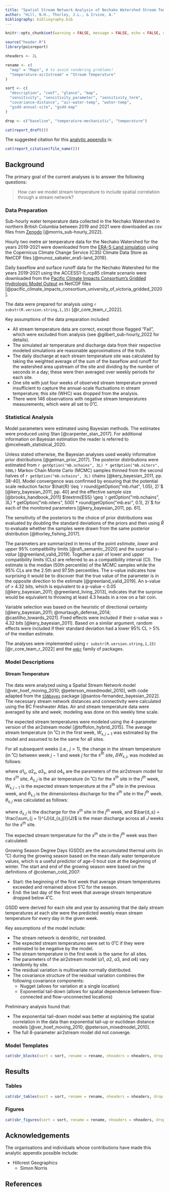 ```yaml
---
title: "Spatial Stream Network Analysis of Nechako Watershed Stream Temperatures 2022b"
author: "Hill, N.H., Thorley, J.L., & Irvine, A."
bibliography: bibliography.bib
---
```

  
```r
knitr::opts_chunk$set(warning = FALSE, message = FALSE, echo = FALSE, comment = NA, results = "asis", cache = FALSE)

source("header.R")
library(poisreport)

nheaders <- 2L

rename <- c(
  "map" = "Maps", # to avoid rendering problems!
  "temperature-air2stream" = "Stream Temperature"
)

sort <- c(
  "description", "coef", "glance", "map",
  "sensitivity", "sensitivity_parameter", "sensitivity_term",
  "covariance-distance", "air-water-temp", "water-temp",
  "gsdd-annual-site", "gsdd-map"
)

drop <- c("baseline", "temperature-mechanistic", "temperature")
```

```r
cat(report_draft())
```

The suggested citation for this [analytic appendix](https://www.poissonconsulting.ca/analytic-appendices.html) is:
  
```r
cat(report_citation(file_name()))
```

## Background

The primary goal of the current analyses is to answer the following questions:

  > How can we model stream temperature to include spatial correlation through a stream network?
  
### Data Preparation
  
Sub-hourly water temperature data collected in the Nechako Watershed in northern British Columbia between 2019 and 2021 were downloaded as csv files from [Zenodo](https://zenodo.org/records/6426024#.ZEAqr-zMI0Q) [@morris_sub-hourly_2022].

Hourly two metre air temperature data for the Nechako Watershed for the years 2019-2021 were downloaded from the [ERA-5-Land simulation](https://cds.climate.copernicus.eu/cdsapp#!/dataset/10.24381/cds.e2161bac?tab=overview) using the Copernicus Climate Change Service (C3S) Climate Data Store as NetCDF files [@munoz_sabater_era5-land_2019].

Daily baseflow and surface runoff data for the Nechako Watershed for the years 2019-2021 using the ACCESS1-0_rcp85 climate scenario were downloaded from the [Pacific Climate Impacts Consortium's Gridded Hydrologic Model Output](https://www.pacificclimate.org/data/gridded-hydrologic-model-output) as NetCDF files [@pacific_climate_impacts_consortium_university_of_victoria_gridded_2020].

The data were prepared for analysis using `r substr(R.version.string,1,15)` [@r_core_team_r_2022].

Key assumptions of the data preparation included:
  
- All stream temperature data are correct, except those flagged "Fail", which were excluded from analysis (see @gilbert_sub-hourly_2022 for details).
- The simulated air temperature and discharge data from their respective modeled simulations are reasonable approximations of the truth.
- The daily discharge at each stream temperature site was calculated by taking the weighted average of the sum of the baseflow and runoff for the watershed area upstream of the site and dividing by the number of seconds in a day; these were then averaged over weekly periods for each site.
- One site with just four weeks of observed stream temperature proved insufficient to capture the annual-scale fluctuations in stream temperature; this site (WHC) was dropped from the analysis.
- There were 146 observations with negative stream temperatures measurements, which were all set to 0˚C.

### Statistical Analysis

Model parameters were estimated using Bayesian methods.
The estimates were produced using Stan [@carpenter_stan_2017].
For additional information on Bayesian estimation the reader is referred to @mcelreath_statistical_2020.

Unless stated otherwise, the Bayesian analyses used weakly informative prior distributions [@gelman_prior_2017].
The posterior distributions were estimated from `r getOption("mb.nchains", 3L) * getOption("mb.niters", 500L) ` Markov Chain Monte Carlo (MCMC) samples thinned from the second halves of `r getOption("mb.nchains", 3L)` chains [@kery_bayesian_2011, pp. 38-40].
Model convergence was confirmed by ensuring that the potential scale reduction factor $\hat{R} \leq `r round(getOption("mb.rhat", 1.05), 2)`$ [@kery_bayesian_2011, pp. 40] and the effective sample size [@brooks_handbook_2011] $\textrm{ESS} \geq  `r getOption("mb.nchains", 3L) * getOption("mb.niters", 500) * round(getOption("mb.esr", 0.1), 2)`$ for each of the monitored parameters [@kery_bayesian_2011, pp. 61].

The sensitivity of the posteriors to the choice of prior distributions was evaluated by doubling the standard deviations of the priors and then using $\hat{R}$ to evaluate whether the samples were drawn from the same posterior distribution [@thorley_fishing_2017].

The parameters are summarized in terms of the point *estimate*, *lower* and *upper* 95% compatibility limits [@rafi_semantic_2020] and the surprisal *s-value* [@greenland_valid_2019].
Together a pair of lower and upper compatibility limits (CLs) are referred to as a compatibility interval (CI).
The estimate is the median (50th percentile) of the MCMC samples while the 95% CLs are the 2.5th and 97.5th percentiles.
The s-value indicates how surprising it would be to discover that the true value of the parameter is in the opposite direction to the estimate [@greenland_valid_2019].
An s-value of $>$ 4.32 bits, which is equivalent to a p-value $<$ 0.05 [@kery_bayesian_2011; @greenland_living_2013], indicates that the surprise would be equivalent to throwing at least 4.3 heads in a row on a fair coin.

Variable selection was based on the heuristic of directional certainty [@kery_bayesian_2011; @murtaugh_defense_2014; @castilho_towards_2021].
Fixed effects were included if their s-value was $>$ 4.32 bits [@kery_bayesian_2011].
Based on a similar argument, random effects were included if their standard deviation had a lower 95% CL $>$ 5% of the median estimate.

The analyses were implemented using `r substr(R.version.string,1,15)` [@r_core_team_r_2022] and the [`embr`](https://github.com/poissonconsulting/embr) family of packages.

### Model Descriptions

#### Stream Temperature

The data were analyzed using a Spatial Stream Network model [@ver_hoef_moving_2010; @peterson_mixedmodel_2010], with code adapted from the [`SSNbayes`](https://github.com/EdgarSantos-Fernandez/SSNbayes) package [@santos-fernandez_bayesian_2022].
The necessary stream network distances and connectivity were calculated using the BC Freshwater Atlas. 
Air and stream temperature data were averaged by site and week; modeling was done on this weekly time scale.

The expected stream temperatures were modeled using the 4-parameter version of the air2stream model [@toffolon_hybrid_2015].
The average stream temperature (in ˚C) in the first week, $W_{s,j=1}$ was estimated by the model and assumed to be the same for all sites.

For all subsequent weeks (i.e., $j \gt 1$), the change in the stream temperature (in ˚C) between week $j - 1$ and week $j$ for the $s^{th}$ site, $\Delta W_{s,j}$, was modeled as follows:

\begin{equation}
\Delta W_{s,j} = \frac{1}{(\theta_{s,j})^{a4_s}}(a1_s + a2_s A_{s,j} - a3_s W_{s,j - 1}),
\end{equation}

where $a1_s$, $a2_s$, $a3_s$, and $a4_s$ are the parameters of the air2stream model for the $s^{th}$ site, $A_{s,j}$ is the air temperature (in ˚C) for the $s^{th}$ site in the $j^{th}$ week, $W_{s, j - 1}$ is the expected stream temperature at the $s^{th}$ site in the previous week, and $\theta_{s,j}$ is the dimensionless discharge for the $s^{th}$ site in the $j^{th}$ week.
$\theta_{s,j}$ was calculated as follows:

\begin{equation}
\theta_{s,j} = \frac{d_{s,j}}{\bar{d_s}}
\end{equation}

where $d_{s,j}$ is the discharge for the $s^{th}$ site in the $j^{th}$ week, and $\bar{d_s} = \frac{\sum_{j = 1}^{J}(d_{s,j})}{J}$ is the mean discharge across all $J$ weeks for the $s^{th}$ site.

The expected stream temperature for the $s^{th}$ site in the $j^{th}$ week was then calculated:

\begin{equation}
W_{s,j} = W_{s,j - 1} + \Delta W_{s,j}.
\end{equation}

Growing Season Degree Days (GSDD) are the accumulated thermal units (in ˚C) during the growing season based on the mean daily water temperature values, which is a useful predictor of age-0 trout size at the beginning of winter.
The start and end of the growing season were based on the definitions of @coleman_cold_2007:

- Start: the beginning of the first week that average stream temperatures exceeded and remained above 5˚C for the season. 
- End: the last day of the first week that average stream temperature dropped below 4˚C.

GSDD were derived for each site and year by assuming that the daily stream temperatures at each site were the predicted weekly mean stream temperature for every day in the given week.

Key assumptions of the model include:

- The stream network is dendritic, not braided.
- The expected stream temperatures were set to 0˚C if they were estimated to be negative by the model.
- The stream temperature in the first week is the same for all sites.
- The parameters of the air2stream model ($a1$, $a2$, $a3$, and $a4$) vary randomly by site.
- The residual variation is multivariate normally distributed.
- The covariance structure of the residual variation combines the following covariance components:
  - Nugget (allows for variation at a single location) 
  - Exponential tail-down (allows for spatial dependence between flow-connected and flow-unconnected locations)

Preliminary analysis found that:

- The exponential tail-down model was better at explaining the spatial correlation in the data than exponential tail-up or euclidean distance models [@ver_hoef_moving_2010; @peterson_mixedmodel_2010].
- The full 8-parameter air2stream model did not converge.

### Model Templates

```r
cat(sbr_blocks(sort = sort, rename = rename, nheaders = nheaders, drop = drop))
```

## Results

### Tables

```r
cat(sbr_tables(sort = sort, rename = rename, nheaders = nheaders, drop = drop))
```

### Figures

```r
cat(sbr_figures(sort = sort, rename = rename, nheaders = nheaders, drop = drop))
```

## Acknowledgements

The organisations and individuals whose contributions have made this analytic appendix possible include:
  
- Hillcrest Geographics
  - Simon Norris

## References
